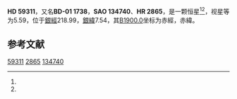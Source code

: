 {{Starbox begin
| name = HD 59311
}}
{{Starbox observe
| epoch = [[J2000.0|J2000.0]]
| constell = {{星座名待查}}<ref name=SIMBAD>{{cite web
 | url=http://simbad.u-strasbg.fr/simbad/sim-id?Ident=HR+2865
 | title=Pulsating variable Star
 | publisher=Centre de Données astronomiques de Strasbourg
 | work=SIMBAD
 | accessdate=2012-07-13
 | archive-date=2016-03-16
 | archive-url=https://web.archive.org/web/20160316225102/http://simbad.u-strasbg.fr/simbad/sim-id?Ident=HR+2865
 | dead-url=no
 }}</ref><ref name=DATA>{{cite web
 | url=http://vizier.u-strasbg.fr/viz-bin/VizieR-5?-out.add=.&-source=5050&-corr=PK=HR&-out.max=9999&HR=2865
 | title=VizieR Detailed Page
 | accessdate=2012-07-13
 | archive-date=2016-03-05
 | archive-url=https://web.archive.org/web/20160305071904/http://vizier.u-strasbg.fr/viz-bin/VizieR-5?-out.add=.&-source=5050&-corr=PK=HR&-out.max=9999&HR=2865
 | dead-url=no
 }}</ref>
| 星官 = 
| ra = {{RA|7|29|18.7}}<ref name=SIMBAD /><ref name=DATA />
| dec = {{DEC|-1|54|19}}<ref name=SIMBAD /><ref name=DATA />
| appmag_v = 5.59<ref name=SIMBAD /><ref name=DATA />
}}
{{Starbox character
| class = K5III<ref name=SIMBAD /><ref name=DATA />
| b-v = 1.5<ref name=SIMBAD /><ref name=DATA />
| u-b = 1.76<ref name=SIMBAD /><ref name=DATA />
| r-i = <ref name=SIMBAD /><ref name=DATA />
| variable = 
}}
{{Starbox astrometry
| radial_v = 1.76
| prop_mo_ra = -5
| parallax = 
| p_error = 
}}
{{Starbox catalog
| names =BD-01 1738，[[SAO星表|SAO]] 134740，[[HD星表|HD]] 59311，[[HR星表|HR]] 2865}}
{{Starbox reference |Simbad=HR+2865}}
{{Starbox end}}

'''HD 59311'''，又名'''BD-01 1738'''，'''SAO 134740'''、'''HR 2865'''，是一颗恒星<ref name=SIMBAD /><ref name=DATA />，视星等为5.59，位于[[銀道座標系|銀經]]218.99，[[銀道座標系|銀緯]]7.54，其[[B1900.0|B1900.0]]坐标为赤經{{RA|7|24|15.3}}，赤緯{{DEC|-1|7.54|57}}。

== 参考文献 ==
{{reflist}}

{{star-stub}}

[[Category:HD和HDE天體|59311]]
[[Category:HR天體|2865]]
[[Category:SAO天體|134740]]